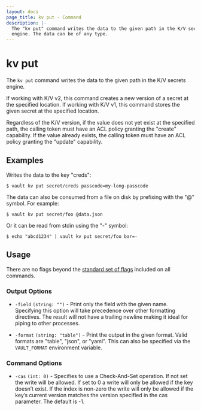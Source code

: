 ```yaml
---
layout: docs
page_title: kv put - Command
description: |-
  The "kv put" command writes the data to the given path in the K/V secrets
  engine. The data can be of any type.
---
```


# kv put

The `kv put` command writes the data to the given path in the K/V secrets
engine.

If working with K/V v2, this command creates a new version of a secret at the
specified location. If working with K/V v1, this command stores the given secret
at the specified location.

Regardless of the K/V version, if the value does not yet exist at the specified
path, the calling token must have an ACL policy granting the "create"
capability. If the value already exists, the calling token must have an ACL
policy granting the "update" capability.

## Examples

Writes the data to the key "creds":

```shell-session
$ vault kv put secret/creds passcode=my-long-passcode
```

The data can also be consumed from a file on disk by prefixing with the "@"
symbol. For example:

```shell-session
$ vault kv put secret/foo @data.json
```

Or it can be read from stdin using the "-" symbol:

```shell-session
$ echo "abcd1234" | vault kv put secret/foo bar=-
```

## Usage

There are no flags beyond the [standard set of flags](/docs/commands)
included on all commands.

### Output Options

- `-field` `(string: "")` - Print only the field with the given name. Specifying
  this option will take precedence over other formatting directives. The result
  will not have a trailing newline making it ideal for piping to other
  processes.

- `-format` `(string: "table")` - Print the output in the given format. Valid
  formats are "table", "json", or "yaml". This can also be specified via the
  `VAULT_FORMAT` environment variable.

### Command Options

- `-cas` `(int: 0)` - Specifies to use a Check-And-Set operation. If not set the
  write will be allowed. If set to 0 a write will only be allowed if the key
  doesn’t exist. If the index is non-zero the write will only be allowed if the
  key’s current version matches the version specified in the cas parameter. The
  default is -1.
